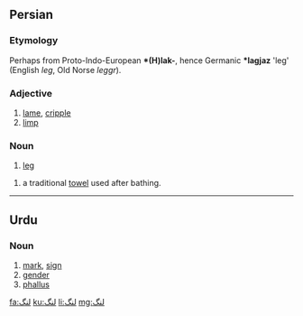 ==Persian==
===Etymology===
Perhaps from Proto-Indo-European '''*(H)lak-''', hence Germanic '''*lagjaz''' 'leg' (English ''leg'', Old Norse ''leggr'').

===Adjective===
{{fa-adj|tr=lang}}

# [[lame]], [[cripple]]
# [[limp]]

===Noun===
{{fa-noun|tr=leng}}

# [[leg]]

{{fa-noun|tr=long}}

# a traditional [[towel]] used after bathing. 

----

==Urdu==

===Noun===
{{ur-noun|tr=liṅg|g=m|hi=लिंङ्ग|hi2=लिंग}}

# [[mark]], [[sign]]
# [[gender]]
# [[phallus]]

[[fa:لنگ]]
[[ku:لنگ]]
[[li:لنگ]]
[[mg:لنگ]]